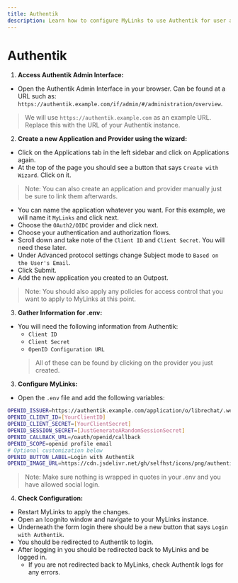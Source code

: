 ```yaml
---
title: Authentik
description: Learn how to configure MyLinks to use Authentik for user authentication.
---
```


# Authentik

1. **Access Authentik Admin Interface:**
- Open the Authentik Admin Interface in your browser. Can be found at a URL such as: `https://authentik.example.com/if/admin/#/administration/overview`.
> We will use `https://authentik.example.com` as an example URL. Replace this with the URL of your Authentik instance.

2. **Create a new Application and Provider using the wizard:**
- Click on the Applications tab in the left sidebar and click on Applications again.
- At the top of the page you should see a button that says `Create with Wizard`. Click on it.
> Note: You can also create an application and provider manually just be sure to link them afterwards.
- You can name the application whatever you want. For this example, we will name it `MyLinks` and click next.
- Choose the `OAuth2/OIDC` provider and click next.
- Choose your authentication and authorization flows.
- Scroll down and take note of the `Client ID` and `Client Secret`. You will need these later.
- Under Advanced protocol settings change Subject mode to `Based on the User's Email`.
- Click Submit.
- Add the new application you created to an Outpost.
> Note: You should also apply any policies for access control that you want to apply to MyLinks at this point.

3. **Gather Information for .env:**
- You will need the following information from Authentik:
  - `Client ID`
  - `Client Secret`
  - `OpenID Configuration URL`
  > All of these can be found by clicking on the provider you just created.

3. **Configure MyLinks:**
- Open the `.env` file and add the following variables:
```bash filename=".env"
OPENID_ISSUER=https://authentik.example.com/application/o/librechat/.well-known/openid-configuration
OPENID_CLIENT_ID=[YourClientID]
OPENID_CLIENT_SECRET=[YourClientSecret]
OPENID_SESSION_SECRET=[JustGenerateARandomSessionSecret]
OPENID_CALLBACK_URL=/oauth/openid/callback
OPENID_SCOPE=openid profile email
# Optional customization below
OPENID_BUTTON_LABEL=Login with Authentik
OPENID_IMAGE_URL=https://cdn.jsdelivr.net/gh/selfhst/icons/png/authentik.png
```
> Note: Make sure nothing is wrapped in quotes in your .env and you have allowed social login.

4. **Check Configuration:**
- Restart MyLinks to apply the changes.
- Open an Icognito window and navigate to your MyLinks instance.
- Underneath the form login there should be a new button that says `Login with Authentik`.
- You should be redirected to Authentik to login.
- After logging in you should be redirected back to MyLinks and be logged in.
    - If you are not redirected back to MyLinks, check Authentik logs for any errors.